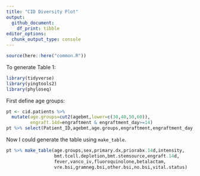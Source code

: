 ```yaml
---
title: "CID Diversity Plot"
output:
  github_document:
    df_print: tibble
editor_options: 
  chunk_output_type: console
---
```


```r
source(here::here("common.R"))
```

To generate Table 1: 

```r
library(tidyverse)
library(yingtools2)
library(phyloseq)

```

First define age groups:
```r
pt <- cid.patients %>% 
  mutate(age.groups=cut2(agebmt,lower=c(30,40,50,60)),
         engraft.14d=engraftment & engraftment_day>=14)
pt %>% select(Patient_ID,agebmt,age.groups,engraftment,engraftment_day,engraft.14d)
```

Now I could generate the table using `make_table`.
```r
pt %>% make_table(age.groups,sex,primary.dx,priorabx.14d,intensity,
                  bmt.tcell.depletion,bmt.stemsource,engraft.14d,
                  fever,vanco_iv,fluoroquinolone,betalactam,
                  vre.bsi,gramneg.bsi,other.bsi,no.bsi,vital.status)
```
